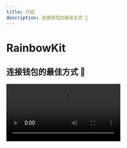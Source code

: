 ```yaml
---
title: 介绍
description: 连接钱包的最佳方式 🌈
---
```


# RainbowKit

## 连接钱包的最佳方式 🌈

<Video src="https://rainbowme-res.cloudinary.com/video/upload/v1657717102/rainbowkit/site-assets/rainbowkit-video-final-3_dehldu.mp4" />

RainbowKit 是一个 [React](https://reactjs.org/) 库，可以轻松地将钱包连接添加到您的 dapp。它直观、响应迅速且可自定义。 

### 特性

#### 钱包管理

为您的 dapp 提供开箱即用的钱包管理。除了处理钱包的连接和断开外，RainbowKit 还支持多种钱包，切换连接的链，将地址解析为ENS,显示余额等等功能!

#### 可定制

您可以调整 RainbowKit 的 UI，使其与您的品牌相匹配。您可以从一些预定义的重点颜色和边框半径配置中进行选择。对于更高级的用例，您可以提供完全自定义的主题，渲染自己的按钮并省略某些功能。包含暗色模式。

#### 行业标准

为了与大多数产品更好地互操作，我们依赖于 [viem](https://viem.sh) 和 [wagmi](https://wagmi.sh/) —— 这是空间中最常用的库。

钱包标准如 EIP-1193 和 EIP-6963 均可即插即用，使得浏览器钱包用户能够比以往任何时候都更加无缝地将他们的钱包连接到您的 dApp。

### 社区

我们很高兴看到社区采用 RainbowKit，提出问题并提供反馈。 无论是功能请求，错误报告，还是要展示的项目，请参与进来！

- 提出一个 [issue](https://github.com/rainbow-me/rainbowkit/issues)
- 关注我们在 [Twitter](https://twitter.com/rainbowdotme)
- 分享你的 [feedback](https://github.com/rainbow-me/rainbowkit/discussions/new?category=feedback)
- 在 [Codesandbox](https://codesandbox.io/p/sandbox/github/rainbow-me/rainbowkit/tree/main/examples/with-next) 上试一试
